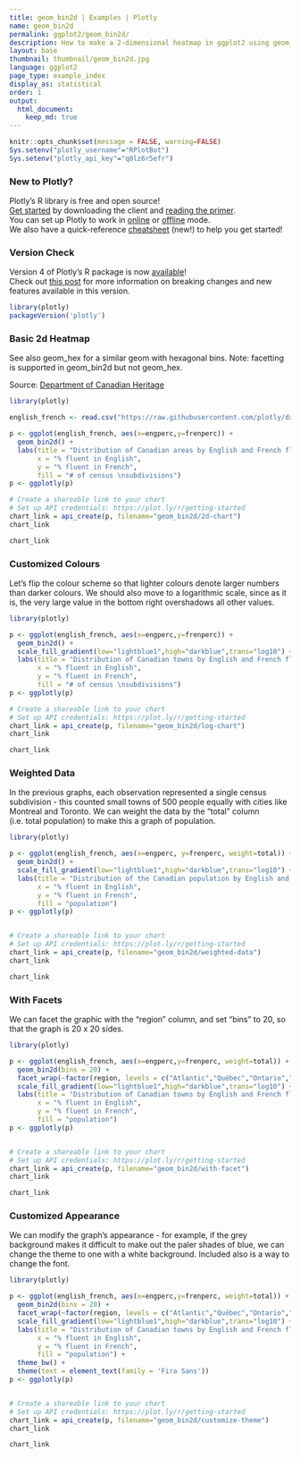 ```yaml
---
title: geom_bin2d | Examples | Plotly
name: geom_bin2d
permalink: ggplot2/geom_bin2d/
description: How to make a 2-dimensional heatmap in ggplot2 using geom_bin2d. Examples of coloured and facetted graphs.
layout: base
thumbnail: thumbnail/geom_bin2d.jpg
language: ggplot2
page_type: example_index
display_as: statistical
order: 1
output:
  html_document:
    keep_md: true
---
```


```r
knitr::opts_chunk$set(message = FALSE, warning=FALSE)
Sys.setenv("plotly_username"="RPlotBot")
Sys.setenv("plotly_api_key"="q0lz6r5efr")
```

### New to Plotly?

Plotly's R library is free and open source!<br>
[Get started](https://plot.ly/r/getting-started/) by downloading the client and [reading the primer](https://plot.ly/r/getting-started/).<br>
You can set up Plotly to work in [online](https://plot.ly/r/getting-started/#hosting-graphs-in-your-online-plotly-account) or [offline](https://plot.ly/r/offline/) mode.<br>
We also have a quick-reference [cheatsheet](https://images.plot.ly/plotly-documentation/images/r_cheat_sheet.pdf) (new!) to help you get started!

### Version Check

Version 4 of Plotly's R package is now [available](https://plot.ly/r/getting-started/#installation)!<br>
Check out [this post](http://moderndata.plot.ly/upgrading-to-plotly-4-0-and-above/) for more information on breaking changes and new features available in this version.

```r
library(plotly)
packageVersion('plotly')
```

### Basic 2d Heatmap
See also geom\_hex for a similar geom with hexagonal bins. Note: facetting is supported in geom\_bin2d but not geom\_hex.

Source: [Department of Canadian Heritage](https://open.canada.ca/data/en/dataset/a0bff264-1c80-41ee-aef9-e7da347c5158)

```r
library(plotly)

english_french <- read.csv("https://raw.githubusercontent.com/plotly/datasets/master/english_french.csv",stringsAsFactors = FALSE)

p <- ggplot(english_french, aes(x=engperc,y=frenperc)) + 
  geom_bin2d() +
  labs(title = "Distribution of Canadian areas by English and French fluency",
       x = "% fluent in English",
       y = "% fluent in French",
       fill = "# of census \nsubdivisions")
p <- ggplotly(p)

# Create a shareable link to your chart
# Set up API credentials: https://plot.ly/r/getting-started
chart_link = api_create(p, filename="geom_bin2d/2d-chart")
chart_link
```

```r
chart_link
```

### Customized Colours
Let's flip the colour scheme so that lighter colours denote larger numbers than darker colours. We should also move to a logarithmic scale, since as it is, the very large value in the bottom right overshadows all other values.

```r
library(plotly)

p <- ggplot(english_french, aes(x=engperc,y=frenperc)) + 
  geom_bin2d() +
  scale_fill_gradient(low="lightblue1",high="darkblue",trans="log10") +
  labs(title = "Distribution of Canadian towns by English and French fluency",
       x = "% fluent in English",
       y = "% fluent in French",
       fill = "# of census \nsubdivisions")
p <- ggplotly(p)

# Create a shareable link to your chart
# Set up API credentials: https://plot.ly/r/getting-started
chart_link = api_create(p, filename="geom_bin2d/log-chart")
chart_link
```

```r
chart_link
```

### Weighted Data
In the previous graphs, each observation represented a single census subdivision - this counted small towns of 500 people equally with cities like Montreal and Toronto. We can weight the data by the "total" column (i.e. total population) to make this a graph of population.

```r
library(plotly)

p <- ggplot(english_french, aes(x=engperc, y=frenperc, weight=total)) + 
  geom_bin2d() +
  scale_fill_gradient(low="lightblue1",high="darkblue",trans="log10") +
  labs(title = "Distribution of the Canadian population by English and French fluency",
       x = "% fluent in English",
       y = "% fluent in French",
       fill = "population")
p <- ggplotly(p)


# Create a shareable link to your chart
# Set up API credentials: https://plot.ly/r/getting-started
chart_link = api_create(p, filename="geom_bin2d/weighted-data")
chart_link
```

```r
chart_link
```

### With Facets
We can facet the graphic with the "region" column, and set "bins" to 20, so that the graph is 20 x 20 sides. 

```r
library(plotly)

p <- ggplot(english_french, aes(x=engperc,y=frenperc, weight=total)) + 
  geom_bin2d(bins = 20) +
  facet_wrap(~factor(region, levels = c("Atlantic","Québec","Ontario","Prairies","British Columbia"))) +
  scale_fill_gradient(low="lightblue1",high="darkblue",trans="log10") +
  labs(title = "Distribution of Canadian towns by English and French fluency",
       x = "% fluent in English",
       y = "% fluent in French",
       fill = "population")
p <- ggplotly(p)


# Create a shareable link to your chart
# Set up API credentials: https://plot.ly/r/getting-started
chart_link = api_create(p, filename="geom_bin2d/with-facet")
chart_link
```

```r
chart_link
```

### Customized Appearance
We can modify the graph's appearance - for example, if the grey background makes it difficult to make out the paler shades of blue, we can change the theme to one with a white background. Included also is a way to change the font.

```r
library(plotly)

p <- ggplot(english_french, aes(x=engperc,y=frenperc, weight=total)) + 
  geom_bin2d(bins = 20) +
  facet_wrap(~factor(region, levels = c("Atlantic","Québec","Ontario","Prairies","British Columbia"))) +
  scale_fill_gradient(low="lightblue1",high="darkblue",trans="log10") +
  labs(title = "Distribution of Canadian towns by English and French fluency",
       x = "% fluent in English",
       y = "% fluent in French",
       fill = "population") +
  theme_bw() +
  theme(text = element_text(family = 'Fira Sans'))
p <- ggplotly(p)


# Create a shareable link to your chart
# Set up API credentials: https://plot.ly/r/getting-started
chart_link = api_create(p, filename="geom_bin2d/customize-theme")
chart_link
```

```r
chart_link
```

